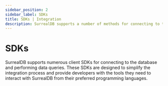 ```yaml
---
sidebar_position: 2
sidebar_label: SDKs
title: SDKs | Integration
description: SurrealDB supports a number of methods for connecting to the database and performing data queries.
---
```





# SDKs

SurrealDB supports numerous client SDKs for connecting to the database and performing data queries. These SDKs are designed to simplify the integration process and provide developers with the tools they need to interact with SurrealDB from their preferred programming languages.

<Boxes>
    <IconBox
        title="Rust"
        status="available"
        href="/docs/sdk/rust"
        icon={{
                light: LightRust,
                dark: DarkRust,
        }}
    />
    <IconBox
        title="JavaScript"
        status="available"
        href="/docs/sdk/javascript"
        icon={{
                light: LightJavaScript,
                dark: DarkJavaScript,
        }}
    />
    <IconBox
        title="TypeScript"
        status="available"
        href="/docs/sdk/javascript"
        icon={{
                light: LightTypescript,
                dark: DarkTypescript,
        }}
    />
    <IconBox
        title="Node.js"
        status="available"
        href="/docs/sdk/javascript/engines/node"
        icon={{
                light: LightNodejs,
                dark: DarkNodejs,
        }}
    />
    <IconBox
        title="WebAssembly"
        status="available"
        href="/docs/sdk/javascript/engines/wasm"
        icon={{
                light: LightWasm,
                dark: DarkWasm,
        }}
    />
    <IconBox
        title="Java"
        status="available"
        href="/docs/sdk/java"
        icon={{
                light: LightJava,
                dark: DarkJava,
        }}
    />
    <IconBox
        title="Golang"
        status="available"
        href="/docs/sdk/golang"
        icon={{
                light: LightGolang,
                dark: DarkGolang,
        }}
    />
    <IconBox
        title="Python"
        status="coming soon"
        href="/docs/sdk/python"
        icon={{
                light: LightPython,
                dark: DarkPython,
        }}
    />
    <IconBox
        title=".NET"
        status="available"
        href="/docs/sdk/dotnet"
        icon={{
                light: LightDotnet,
                dark: DarkDotnet,
        }}
    />
    <IconBox
        title="PHP"
        status="available"
        href="/docs/sdk/php"
        icon={{
                light: LightPhp,
                dark: DarkPhp,
        }}
    />
</Boxes>
